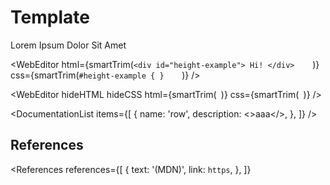 
<MetadataConfigurer title="Template" dateCreated="2021-XX-XX" />

# Template

Lorem Ipsum Dolor Sit Amet

<WebEditor
  html={smartTrim(`
    <div id="height-example">
      Hi!
    </div>    
  `)}
  css={smartTrim(`
    #height-example {
    }    
  `)}
/>

<WebEditor
  hideHTML
  hideCSS
  html={smartTrim(`
  `)}
  css={smartTrim(`
  `)}
/>

<DocumentationList
  items={[
    {
      name: 'row',
      description: <>aaa</>,
    },
  ]}
/>

## References

<References
  references={[
    {
      text: '(MDN)',
      link: `https`,
    },
  ]}
></References>
